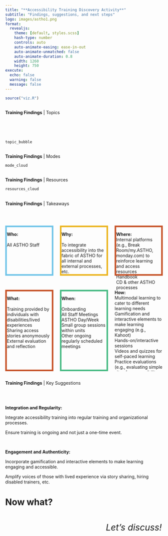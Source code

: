 ```yaml
---
title: "**Accessibility Training Discovery Activity**"
subtitle: "Findings, suggestions, and next steps"
logo: images/astho1.png
format: 
  revealjs:
    theme: [default, styles.scss]
    hash-type: number
    controls: auto
    auto-animate-easing: ease-in-out
    auto-animate-unmatched: false
    auto-animate-duration: 0.8
    width: 1260
    height: 750
execute:
  echo: false
  warning: false
  message: false
---
```


```r

source("viz.R")

```

##  {#topics data-menu-title="Topics"}

[**Training Findings** \| Topics]{.slide-header}

<br> <br> <br>

```r

topic_bubble
```

##  {#training-modes data-menu-title="Modes"}

[**Training Findings** \| Modes]{.slide-header} <br>

```r
mode_cloud
```

##  {#resource-needs data-menu-title="Resources"}

[**Training Findings** \| Resources]{.slide-header} <br>

```r
resources_cloud
```

##  {#takeaways data-menu-title="Takeaways"}

[**Training Findings** \| Takeaways]{.slide-header}

<br><br>

::: columns
::: {.column width="30%"}
::: {.fragment .rounded-box style="border: 5px solid #70C4E8; height: 150px;"}
**Who:** <br> <br> All ASTHO Staff
:::

<br>

::: {.fragment .rounded-box style="border: 5px solid #C65227;height: 250px;"}
**What:** <br> <br> Training provided by individuals with disabilities/lived experiences <br> Sharing access stories anonymously <br> External evaluation and reflection
:::
:::

::: {.column width="30%"}
::: {.fragment .rounded-box style="border: 5px solid #EBB41F; height: 150px;"}
**Why:** <br> <br> To integrate accessibility into the fabric of ASTHO for all internal and external processes, etc.
:::

<br>

::: {.fragment .rounded-box style="border: 5px solid #47ba83;height: 250px;"}
**When:**<br> <br> Onboarding <br> All Staff Meetings <br> ASTHO Day/Week <br> Small group sessions within units <br> Other ongoing regularly scheduled meetings
:::
:::

::: {.column width="30%"}
::: {.fragment .rounded-box style="height: 150px; border: 5px solid #c65227;"}
**Where:** <br> Internal platforms (e.g., Break Room/my.ASTHO, monday.com) to reinforce learning and access resources <br> Handbook <br> CD & other ASTHO processes
:::

<br>

::: {.fragment .rounded-box style="height: 250px;"}
**How:** <br> Multimodal learning to cater to different learning needs <br> Gamification and interactive elements to make learning engaging (e.g., Kahoot) <br> Hands-on/interactive sessions <br> Videos and quizzes for self-paced learning <br> Practice evaluations (e.g., evaluating simple sites for accessibility issues)
:::
:::
:::

##  {#suggestions data-menu-title="Key Suggestions"}

[**Training Findings** \| Key Suggestions]{.slide-header}

<br> <br>

::: fragment
**Integration and Regularity:**
:::

::: fragment
Integrate accessibility training into regular training and organizational processes.
:::

::: fragment
Ensure training is ongoing and not just a one-time event.
:::

<br>

::: fragment
**Engagement and Authenticity:**
:::

::: fragment
Incorporate gamification and interactive elements to make learning engaging and accessible.
:::

::: fragment
Amplify voices of those with lived experience via story sharing, hiring disabled trainers, etc.
:::



# Now what? {#discuss data-menu-title="Now what?"}

::: {.fragment style="position: absolute; bottom: 350 px; left: 550px; font-size: 2em;"}
 *Let's discuss!*
:::
